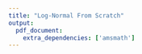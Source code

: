 ---
title: "Log-Normal From Scratch"
output:
  pdf_document:
    extra_dependencies: ['amsmath']
---
```{=latex}
\subsection{Assumptions}
Prior to exploring our predictions, it is necessary and helpful to introduce relevant mathematical context. We need to establish key assumptions in order for our predictions to possess relevant results.
\begin{enumerate}
    \item Efficient Market Hypothesis - Daily Percent Change in Stock Prices Are Independent. 
    Let $X_i \text{ and } X_j$ be the following
    \begin{equation}
        X_i \sim \frac{S_{i+1} - S_{i}}{S_{i}} \hspace{1cm} X_j \sim \frac{S_{j+1} - S_{j}}{S_{j}}
    \end{equation}

    where $S_i$ is the stock price on day $i.$ \newline 
    Everyone trades on day $i$ with all information up to that point, therefore the only information affecting the percent change in price from day $i$ to day $i+1$ is the information contained by day $i+1$. Similarly for some $j\neq i$, we have that everyone trades on day $j$ with all information up to that point, therefore the only information affecting the percent change in price from day $j$ to day $j+1$ is the information contained by day $j$. Thus since $i+1 \neq j+1$, we have that the information affecting the percent change in price for different days (i.e. $X_i$, $X_j$) is always independent.
    
    \item Assume that the percent changes in stock prices for different non-overlapping time periods with the same interval of time are identically distributed (i.e. they have the same pdf's).
    
    \item Stock price is continuous
     
\end{enumerate}

\subsection{Log-Normality}
Now we can get into some prediction formulas. Based on our previous assumptions, the transitive property allows us to say that all $X_is$ are independent from one another and identically distributed. 

\subsubsection{Definitions}
\begin{enumerate}
    \item $X_i$ is defined as under assumptions above.
    \item $\forall i:$ E$\left[X_i\right] = \mu$, since $X_i$ are I.I.D
    \item $\forall i:$ Var$\left(X_i\right) = \sigma^2$, since $X_i$ are I.I.D
    \item $T, t \in \mathcal{R}$, $t < T$, $S_t =$ price at closing on day t (usually t=0, so its just the starting price of the stock), $S_T = $ price at closing on day T 
\end{enumerate}
    
\subsubsection{$S_T$ can be written in terms of $\mu$, $\sigma$, $T$, $t$, and $Z \sim \mathcal{N}(0,1)$}
\begin{align*}
    S_T &= S_t\cdot \frac{S_{t+1}}{S_t}\cdot \frac{S_{t+2}}{S_{t+1}} \cdot \frac{S_{t+3}}{S_{t+2}}\cdots \frac{S_{T}}{S_{T-1}} \\
    \text{by Taylor expansion around 1,} \ln{x} &\approx  \sum_{i=1}^{\infty} \frac{\left(-1\right)^{n-1}}{n}\cdot \left(x - 1\right)^n \approx \left(x-1\right) \\
    \frac{S_T}{S_t} &= \frac{S_{t+1}}{S_t}\cdot \frac{S_{t+2}}{S_{t+1}} \cdot \frac{S_{t+3}}{S_{t+2}}\cdots \frac{S_{T}}{S_{T-1}}\\
    \ln{\left(\frac{S_T}{S_t}\right)} &= \ln{\left(\frac{S_{t+1}}{S_t}\cdot \frac{S_{t+2}}{S_{t+1}} \cdot \frac{S_{t+3}}{S_{t+2}}\cdots \frac{S_{T}}{S_{T-1}}\right)}\\
    &= \ln{\left(\frac{S_{t+1}}{S_t}\right)} + \ln{\left(\frac{S_{t+2}}{S_{t+1}}\right)} + \ln{\left(\frac{S_{t+3}}{S_{t+2}}\right)} + \ln{\left(\frac{S_{T}}{S_{T-1}}\right)} \\
    &\approx \left(\frac{S_{t+1}}{S_t} - 1\right) + \left(\frac{S_{t+2}}{S_{t+1}}-1\right) + \left(\frac{S_{t+3}}{S_{t+2}}-1\right) + \cdots \left(\frac{S_{T}}{S_{T-1}}-1\right) \\
    &= \frac{S_{t+1} - S_t}{S_t} + \frac{S_{t+2} - S_{t+1}}{S_{t+1}} + \frac{S_{t+3} - S_{t+2}}{S_{t+2}} + \cdots \frac{S_{T} - S_{T-1}}{S_{T-1}} \\
    &= X_t + X_{t+1} + X_{t+2} + \cdots + X_T
\end{align*}
We know from our assumptions that each of the terms in the sum above are independent and identically distributed. Therefore, by the central limit theorem, if we assume $T$ is sufficiently larger than $t$, we can say that the sum of these I.I.D random variables follows a normal distribution with mean E$\left[X_i\right]\cdot n = n\mu$ and variance $n\cdot$ Var$\left(X_i\right) = n\cdot \sigma^2$, where $n=T-t$. So we write
\begin{align*}
    \textcolor{red}{\ln}\left(\frac{S_T}{S_t}\right) \approx \textcolor{blue}{\mathcal{N}}\left(n \mu, n \sigma^2\right)
\end{align*}
This formulation is why the system is referred to as a \textcolor{red}{log}-\textcolor{blue}{normal} model. From here, we can continue with the calculations.

\begin{align*}
    \ln{\left(\frac{S_T}{S_t}\right)} &\approx \mathcal{N}\left(n \mu, n \sigma^2\right) \\
    &= n\cdot \mu + \sqrt{n}\cdot\sigma*Z \text{, where } Z \sim \mathcal{N}(0,1)\\
    \ln{\left(S_T\right)} - \ln{\left(S_t\right)} &\approx n\cdot \mu + \sqrt{n}\cdot\sigma*Z\\
    \ln{\left(S_T\right)} &\approx \ln{\left(S_t\right)} + n\cdot \mu + \sqrt{n}\cdot\sigma*Z\\
    S_T &\approx e^{\ln{\left(S_t\right)} + n\cdot \mu + \sqrt{n}\cdot\sigma*Z}\\
    &= S_t\cdot e^{n\cdot \mu + \sqrt{n}\cdot\sigma*Z}\\
    &= S_t\cdot e^{\left(T-t\right)\cdot \mu + \sqrt{T-t}\cdot\sigma*Z}
\end{align*}
In conclusion, 
\begin{align*}
    S_T &\approx S_t\cdot e^{\left(T-t\right)\cdot \mu + \sqrt{T-t}\cdot\sigma*Z}\\
\end{align*}

\begin{flushleft}
In reality, we will have a "real rate of return", call it r, so
\end{flushleft}
$$S_T = S_t*e^{r\cdot\left(T-t\right)}$$
Thus we would expect the following
\begin{align*}
    S_t*e^{r\cdot\left(T-t\right)} &= E\left[S_t\cdot e^{\left(T-t\right)\cdot \mu + \sqrt{T-t}\cdot\sigma*Z}\right]\\
    &= S_t\cdot e^{\left(T-t\right)\cdot \mu} \cdot E\left[e^{\sqrt{T-t}\cdot\sigma*Z}\right] \\
    &= S_t\cdot e^{\left(T-t\right)\cdot \mu} \cdot M_Z\left(\sigma \cdot \sqrt{T-t}\right)\\
    \hspace{-1.1cm} \text{Where $M_Z(t)$ is the moment generating }& \text{function of the standard normal random variable.}\\
    &= S_t\cdot e^{\left(T-t\right)\cdot \mu} \cdot e^{\frac{\left(\sigma \cdot \sqrt{T-t}\right)^2}{2}}\\
    &=  S_t\cdot e^{\left(T-t\right)\cdot \mu} \cdot e^{\frac{\sigma^2 \cdot \left(T-t\right)}{2}}\\
    &= S_t\cdot e^{(T-t)\cdot\left(\mu + \frac{\sigma^2}{2}\right)}\\
    S_t*e^{r\cdot\left(T-t\right)} &= S_t\cdot e^{(T-t)\cdot\left(\mu + \frac{\sigma^2}{2}\right)}\\
    \implies r &= \mu + \frac{\sigma^2}{2}\\
    \implies \mu &= r - \frac{\sigma^2}{2}\\
\end{align*}
Thus, we say 
$$S_T \approx S_t\cdot e^{\left(T-t\right)\cdot \left(r - \frac{\sigma^2}{2}\right) + \sqrt{T-t}\cdot\sigma*Z}$$
Where $r$ and $\sigma$ are the real rate of return and standard deviation of daily returns. However, it is impossible to know what these truly are and so the best we can do is estimate through historical data. We can also run multiple iterations of estimating future stock prices to get a better mean estimate. This is the motivation behind using Monte-Carlo simulations and random walks.

\subsection{Brownian Motion}
It should also be noted that we can frame our result in terms of Brownian motion. Recall $\mathcal{N}(a,b)$ means a normal distribution with mean a and standard deviation b.
\begin{align*}
    B_t &\sim \mathcal{N}\left(0, \sigma \sqrt{T-t}\right)\\
    S_T &\approx S_t\cdot e^{\left(T-t\right)\cdot \left(r - \frac{\sigma^2}{2}\right) + B_t}
\end{align*}
For daily returns $T-t = 1$, so we get 
\begin{align*}
    B_t &\sim \mathcal{N}\left(0, \sigma\right)\\
    S_t &\approx S_{t-1}\cdot e^{\left(r - \frac{\sigma^2}{2}\right) + B_t}
\end{align*}

\subsection{Monte Carlo Simulations}
We can observe from the assumptions that daily returns, in percentages, are I.I.D. Therefore, by the central limit theorem if we take enough days $n$, then the sum of these daily returns will follow a normal distribution. In particular this normal distribution will have a mean of $n\cdot E[X_i]$ and a variance of $n\cdot$Var($X_i$). More explicitly we have 
$$X_t + X_{t+1} + X_{t+2} + \cdots + X_T \sim \mathcal{N}\left(n\cdot E[X_i], n\cdot \text{Var}(X_i)\right).$$
Thus, where $n = T-t$, 
$$\sum_{i=0}^{n} X_i \sim \mathcal{N}\left(n\cdot E[X_i], n\cdot \text{Var}(X_i)\right).$$
Since, by definition the mean daily return would be
$$ \frac{\sum_{i=0}^{n} X_i}{n}.$$
Therefore our mean daily return in expectation follows a distribution like the one below $$\frac{\sum_{i=0}^{n} X_i}{n} \sim \mathcal{N}\left(E[X_i], \frac{\text{Var}(X_i)}{n}\right).$$
Now the trick is to identify $E[X_i]$ and $\text{Var}(X_i)$. For $E[X_i]$ we will simply take the historical sample mean percent change in daily price (mean daily returns). This is motivated by the fact that the sample mean is the Minimum-Variance Unbiased Estimator for $\mu$. For $\text{Var}(X_i)$ we will similarly take the sample variance of daily percent changes in stock price (variance of daily returns).
To recap, we now have the distribution $Q$ we would expect our daily returns to follow to be a normal distribution with mean: $$\frac{\text{historical mean annual returns}}{252}$$ and standard deviation: $$\frac{\text{historical standard deviation of returns}}{\sqrt{252}}$$
We can use these facts to conduct a random walk, that is starting from out initial stock price, call it $S_0$, we can iterate $T$ times and increase $S_0$ by our expected returns each time. In other words, $S_T = S_0*Q_0*Q_1*Q_2*\cdots*Q_{T-1}$, where $Q_i$ is a sampling of our distribution of daily returns as described above. If we record each $S_i$ up to $S_T$ and plot them we will get a random walk. However, one random walk is not particularly insightful. What we want to do is generate many random walks in a Monte Carlo simulation. That is we generate random walks as described above $N$ times, then we do things like take the mean final price of all these random walks and expect this value to be more insightful than the final price of one random walk.
```